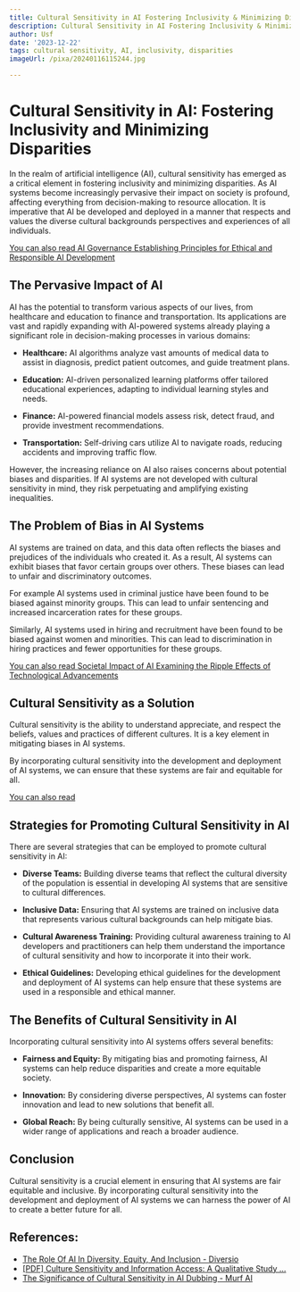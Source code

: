 ```yaml
---
title: Cultural Sensitivity in AI Fostering Inclusivity & Minimizing Disparities
description: Cultural Sensitivity in AI Fostering Inclusivity & Minimizing Disparities
author: Usf
date: '2023-12-22'
tags: cultural sensitivity, AI, inclusivity, disparities
imageUrl: /pixa/20240116115244.jpg

---
```

# Cultural Sensitivity in AI: Fostering Inclusivity and  Minimizing Disparities

In the realm of artificial intelligence (AI), cultural sensitivity has emerged as a critical element in fostering inclusivity  and minimizing disparities.  As AI systems become increasingly pervasive their impact on society is  profound, affecting everything from decision-making  to resource  allocation. It is imperative that AI be  developed  and deployed in a manner that  respects and values the diverse  cultural  backgrounds perspectives and experiences of all individuals.

[You can also read AI Governance Establishing Principles for Ethical and Responsible AI Development](AI%20Governance%20Establishing%20Principles%20for%20Ethical%20and%20Responsible%20AI%20Development)


## The Pervasive Impact of AI

AI has the potential to transform various aspects of our lives, from healthcare and education to finance and transportation. Its  applications are vast and  rapidly expanding  with AI-powered systems already playing a  significant role in decision-making processes in various domains:


* **Healthcare:** AI algorithms analyze vast amounts of medical data to assist  in diagnosis, predict patient outcomes, and guide treatment plans.

* **Education:** AI-driven  personalized learning platforms offer tailored educational experiences, adapting to individual learning styles and needs.

* **Finance:** AI-powered financial models assess risk, detect fraud, and provide investment  recommendations.

* **Transportation:** Self-driving cars utilize AI to navigate roads, reducing accidents and improving traffic flow.

However, the increasing reliance on AI also raises concerns about potential biases and disparities. If AI  systems are not developed with cultural sensitivity in mind, they risk perpetuating and amplifying existing inequalities.

## The Problem of Bias in AI Systems

AI  systems are trained on data, and this  data often reflects  the biases  and prejudices of the individuals who created it. As a result, AI systems can exhibit biases that favor certain groups over  others. These biases can lead to unfair and  discriminatory outcomes.

For example  AI systems used in criminal justice have been found  to be  biased against minority groups. This can lead  to unfair sentencing and increased incarceration rates for these groups.

Similarly, AI  systems used in hiring  and recruitment have been found to be biased against women and minorities. This can lead to discrimination in  hiring practices and  fewer opportunities for these groups.

[You can also read Societal Impact  of AI Examining the Ripple Effects of Technological Advancements](Societal%20Impact%20of%20AI%20Examining%20the%20Ripple%20Effects%20of%20Technological%20Advancements)


##  Cultural Sensitivity as a Solution

Cultural sensitivity is the ability to understand appreciate, and respect the beliefs, values and practices of different cultures. It is a key element in mitigating  biases in AI systems.

By incorporating cultural sensitivity into the development and deployment of AI systems, we can ensure that these systems are fair and equitable for all.

[You can also read ]()


## Strategies for Promoting Cultural  Sensitivity in AI

There are several  strategies that can be  employed to promote cultural sensitivity in AI:

*  **Diverse Teams:** Building diverse teams that reflect the cultural diversity of the population is essential  in developing AI systems that are sensitive to cultural differences.

* **Inclusive Data:** Ensuring that AI systems are  trained on inclusive data that represents various cultural backgrounds can help mitigate bias.

* **Cultural Awareness Training:**  Providing cultural  awareness training to AI developers and practitioners can help them understand the importance of cultural sensitivity and how to incorporate it into their work.

*  **Ethical  Guidelines:**  Developing ethical  guidelines for the development and deployment of AI systems can help ensure that these systems are  used in a responsible and ethical manner.

## The Benefits of Cultural Sensitivity in AI

Incorporating cultural sensitivity into AI systems offers several benefits:

* **Fairness and Equity:** By mitigating  bias and promoting fairness, AI systems can  help reduce disparities and create a more equitable society.

* **Innovation:** By considering diverse perspectives,  AI systems can  foster innovation  and lead  to new solutions that  benefit all.

* **Global Reach:** By being culturally sensitive, AI systems can be used in a wider range of applications and reach a broader audience.

## Conclusion

Cultural sensitivity is  a crucial element in ensuring that AI systems are fair equitable and  inclusive.  By  incorporating cultural  sensitivity into the development  and deployment of AI systems we can harness the power of AI to  create  a better future for all.

## References:
- [The Role Of AI In Diversity, Equity, And Inclusion - Diversio](https://diversio.com/the-role-of-ai-in-diversity-equity-and-inclusion/)
- [[PDF] Culture Sensitivity and Information Access: A Qualitative Study ...](https://nsuworks.nova.edu/cgi/viewcontent.cgi?article=5981&context=tqr)
- [The Significance of Cultural Sensitivity in AI Dubbing - Murf AI](https://murf.ai/resources/ai-dubbing-cultural-sensitivity/)
